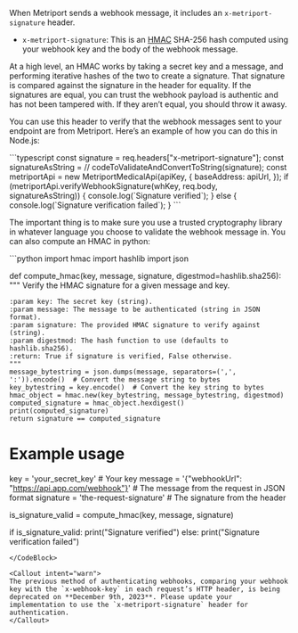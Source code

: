 When Metriport sends a webhook message, it includes an `x-metriport-signature` header.

  - `x-metriport-signature`: This is an [HMAC](https://en.wikipedia.org/wiki/HMAC) SHA-256 hash computed using your webhook key and the body of the webhook message.

At a high level, an HMAC works by taking a secret key and a message, and performing iterative hashes of the two to create a signature. That signature is compared against the signature in the header for equality. If the signatures are equal, you can trust the webhook payload is authentic and has not been tampered with. If they aren’t equal, you should throw it awasy.

You can use this header to verify that the webhook messages sent to your endpoint are from Metriport. Here’s an example of how you can do this in Node.js:

<CodeBlock title = "Node.js example">
```typescript
  const signature = req.headers["x-metriport-signature"];
  const signatureAsString = // codeToValidateAndConvertToString(signature);
  const metriportApi = new MetriportMedicalApi(apiKey, {
    baseAddress: apiUrl,
  });
  if (metriportApi.verifyWebhookSignature(whKey, req.body, signatureAsString)) {
    console.log(`Signature verified`);
  } else {
    console.log(`Signature verification failed`);
  }
```
</CodeBlock>

The important thing is to make sure you use a trusted cryptography library in whatever language you choose to validate the webhook message in. You can also compute an HMAC in python:

<CodeBlock title = "HMAC in python">
```python
import hmac
import hashlib
import json

def compute_hmac(key, message, signature, digestmod=hashlib.sha256):
    """
    Verify the HMAC signature for a given message and key.

    :param key: The secret key (string).
    :param message: The message to be authenticated (string in JSON format).
    :param signature: The provided HMAC signature to verify against (string).
    :param digestmod: The hash function to use (defaults to hashlib.sha256).
    :return: True if signature is verified, False otherwise.
    """
    message_bytestring = json.dumps(message, separators=(',', ':')).encode()  # Convert the message string to bytes
    key_bytestring = key.encode()  # Convert the key string to bytes
    hmac_object = hmac.new(key_bytestring, message_bytestring, digestmod)
    computed_signature = hmac_object.hexdigest()
    print(computed_signature)
    return signature == computed_signature

# Example usage

key = 'your_secret_key'  # Your key 
message = '{"webhookUrl": "https://api.app.com/webhook"}'  # The message from the request in JSON format
signature = 'the-request-signature'  # The signature from the header 

is_signature_valid = compute_hmac(key, message, signature)

if is_signature_valid:
    print("Signature verified")
else:
    print("Signature verification failed")
```
</CodeBlock>

<Callout intent="warn">
The previous method of authenticating webhooks, comparing your webhook key with the `x-webhook-key` in each request’s HTTP header, is being deprecated on **December 9th, 2023**. Please update your implementation to use the `x-metriport-signature` header for authentication.
</Callout>